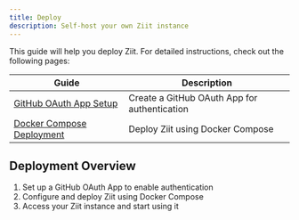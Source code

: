 ```yaml
---
title: Deploy
description: Self-host your own Ziit instance
---
```


This guide will help you deploy Ziit. For detailed instructions, check out the following pages:

| Guide                                                | Description                                  |
| ---------------------------------------------------- | -------------------------------------------- |
| [GitHub OAuth App Setup](./deploy/github-oauth-app)  | Create a GitHub OAuth App for authentication |
| [Docker Compose Deployment](./deploy/docker-compose) | Deploy Ziit using Docker Compose             |

## Deployment Overview

1. Set up a GitHub OAuth App to enable authentication
2. Configure and deploy Ziit using Docker Compose
3. Access your Ziit instance and start using it
